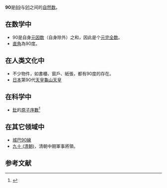 {{noteTA|G1=Math}}
{{整数
| 大写 = 玖拾、{{可疑|reason=無書可證}}樺
| 质因数分解 = {{質因數分解}}
| 罗马数字 = XC
}}
'''90'''是[[89|89]]与[[91|91]]之间的[[自然数|自然数]]。

== 在数学中 ==
{{數字性質|use math=yes}}
* 90是自身[[元因数|元因数]]（自身除外）之和，因此是个[[元完全数|元完全数]]。
* [[直角|直角]]為90度。

== 在人类文化中 ==
* 不少物件，如書櫃、窗戶、紙張，都有90度的存在。
* [[日本|日本]]第90代[[天皇|天皇]][[龜山天皇|龜山天皇]]

== 在科学中 ==
* [[釷|釷]]的[[原子序數|原子序數]]<ref>{{Cite web |url=http://www.rsc.org/periodic-table |title=Royal Society of Chemistry - Visual Element Periodic Table |accessdate=2013-01-31 |archive-date=2016-04-10 |archive-url=https://web.archive.org/web/20160410112333/http://www.rsc.org/periodic-table |dead-url=no }}</ref>

== 在其它领域中 ==
*[[城巴90線|城巴90線]]
*[[九十_(清朝)|九十 (清朝)]]，清朝中期軍事將領。

== 参考文献 ==
{{reflist}}